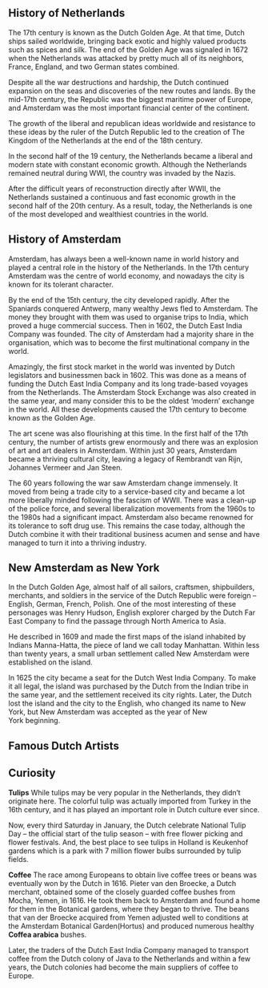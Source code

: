 ## History of Netherlands
The 17th century is known as the Dutch Golden Age. At that time, Dutch ships sailed worldwide, bringing back exotic and highly valued products such as spices and silk. The end of the Golden Age was signaled in 1672 when the Netherlands was attacked by pretty much all of its neighbors, France, England, and two German states combined.

Despite all the war destructions and hardship, the Dutch continued expansion on the seas and discoveries of the new routes and lands. By the mid-17th century, the Republic was the biggest maritime power of Europe, and Amsterdam was the most important financial center of the continent.

The growth of the liberal and republican ideas worldwide and resistance to these ideas by the ruler of the Dutch Republic led to the creation of The Kingdom of the Netherlands at the end of the 18th century.  

In the second half of the 19 century, the Netherlands became a liberal and modern state with constant economic growth. Although the Netherlands remained neutral during WWI, the country was invaded by the Nazis. 

After the difficult years of reconstruction directly after WWII, the Netherlands sustained a continuous and fast economic growth in the second half of the 20th century. As a result, today, the Netherlands is one of the most developed and wealthiest countries in the world. 

## History of Amsterdam 
Amsterdam, has always been a well-known name in world history and played a central role in the history of the Netherlands. In the 17th century Amsterdam was the centre of world economy, and nowadays the city is known for its tolerant character.

By the end of the 15th century, the city developed rapidly. After the Spaniards conquered Antwerp, many wealthy Jews fled to Amsterdam. The money they brought with them was used to organise trips to India, which proved a huge commercial success. Then in 1602, the Dutch East India Company was founded. The city of Amsterdam had a majority share in the organisation, which was to become the first multinational company in the world. 

Amazingly, the first stock market in the world was invented by Dutch legislators and businessmen back in 1602. This was done as a means of funding the Dutch East India Company and its long trade-based voyages from the Netherlands. The Amsterdam Stock Exchange was also created in the same year, and many consider this to be the oldest ‘modern’ exchange in the world. All these developments caused the 17th century to become known as the Golden Age.

The art scene was also flourishing at this time. In the first half of the 17th century, the number of artists grew enormously and there was an explosion of art and art dealers in Amsterdam. Within just 30 years, Amsterdam became a thriving cultural city, leaving a legacy of Rembrandt van Rijn, Johannes Vermeer and Jan Steen.

The 60 years following the war saw Amsterdam change immensely. It moved from being a trade city to a service-based city and became a lot more liberally minded following the fascism of WWII. There was a clean-up of the police force, and several liberalization movements from the 1960s to the 1980s had a significant impact. Amsterdam also became renowned for its tolerance to soft drug use. This remains the case today, although the Dutch combine it with their traditional business acumen and sense and have managed to turn it into a thriving industry.

## New Amsterdam as New York
In the Dutch Golden Age, almost half of all sailors, craftsmen, shipbuilders, merchants, and soldiers in the service of the Dutch Republic were foreign – English, German, French, Polish. One of the most interesting of these personages was Henry Hudson, English explorer charged by the Dutch Far East Company to find the passage through North America to Asia. 

He described in 1609 and made the first maps of the island inhabited by Indians Manna-Hatta, the piece of land we call today Manhattan. Within less than twenty years, a small urban settlement called New Amsterdam were established on the island. 

In 1625 the city became a seat for the Dutch West India Company. To make it all legal, the island was purchased by the Dutch from the Indian tribe in the same year, and the settlement received its city rights. Later, the Dutch lost the island and the city to the English, who changed its name to New York, but New Amsterdam was accepted as the year of New York beginning.

## Famous Dutch Artists
## Curiosity 
**Tulips**
While tulips may be very popular in the Netherlands, they didn’t originate here. The colorful tulip was actually imported from Turkey in the 16th century, and it has played an important role in Dutch culture ever since. 

Now, every third Saturday in January, the Dutch celebrate National Tulip Day – the official start of the tulip season – with free flower picking and flower festivals. And, the best place to see tulips in Holland is Keukenhof gardens which is a park with 7 million flower bulbs surrounded by tulip fields. 

**Coffee** 
The race among Europeans to obtain live coffee trees or beans was eventually won by the Dutch in 1616. Pieter van den Broecke, a Dutch merchant, obtained some of the closely guarded coffee bushes from Mocha, Yemen, in 1616. He took them back to Amsterdam and found a home for them in the Botanical gardens, where they began to thrive. The beans that van der Broecke acquired from Yemen adjusted well to conditions at the Amsterdam Botanical Garden(Hortus) and produced numerous healthy **Coffea arabica** bushes. 

Later, the traders of the Dutch East India Company managed to transport coffee from the Dutch colony of Java to the Netherlands and within a few years, the Dutch colonies had become the main suppliers of coffee to Europe.
